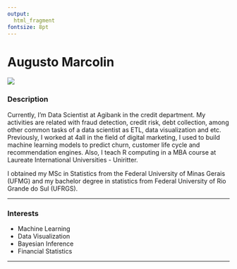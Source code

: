 ```yaml
---
output: 
  html_fragment
fontsize: 8pt
---
```


# Augusto Marcolin

<!-- Duas colunas -->
<div class="col2">
<img class="foto" src="img/Acusto.jpg"/>

<div class="descricao">

### Description

Currently, I’m Data Scientist at Agibank in the credit department. My activities are related with fraud detection, credit risk, debt collection, among other common tasks of a data scientist as ETL, data visualization and etc. Previously, I worked at 4all in the field of digital marketing, I used to build machine learning models to predict churn, customer life cycle and recommendation engines. Also, I teach R computing in a MBA course at Laureate International Universities - Uniritter.

I obtained my MSc in Statistics from the Federal University of Minas Gerais (UFMG) and my bachelor degree in statistics from Federal University of Rio Grande do Sul (UFRGS).

***

### Interests

* Machine Learning
* Data Visualization
* Bayesian Inference
* Financial Statistics

***

</div>

<div align='right'>
  <a href="https://www.linkedin.com/in/augusto-marcolin-1114a1b5/"> 
    <i class="fa fa-linkedin" style='font-size:20px; margin: 0px 5px'></i>
  </a>
  <a href="https://github.com/augustomarcolin"> 
    <i class="fa fa-github" style='font-size:20px; margin: 0px 5px'></i>
  </a>
  <a href="https://twitter.com/"> 
    <i class="fa fa-twitter" style='font-size:20px; margin: 0px 5px'></i>
  </a>
</div>

</div>
